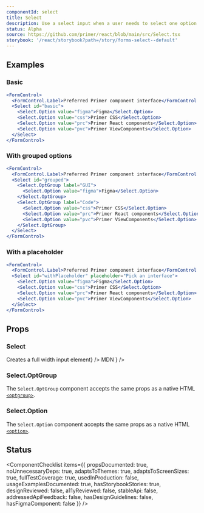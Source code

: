 ```yaml
---
componentId: select
title: Select
description: Use a select input when a user needs to select one option from a long list
status: Alpha
source: https://github.com/primer/react/blob/main/src/Select.tsx
storybook: '/react/storybook?path=/story/forms-select--default'
---
```



## Examples

### Basic

```jsx live
<FormControl>
  <FormControl.Label>Preferred Primer component interface</FormControl.Label>
  <Select id="basic">
    <Select.Option value="figma">Figma</Select.Option>
    <Select.Option value="css">Primer CSS</Select.Option>
    <Select.Option value="prc">Primer React components</Select.Option>
    <Select.Option value="pvc">Primer ViewComponents</Select.Option>
  </Select>
</FormControl>
```

### With grouped options

```jsx live
<FormControl>
  <FormControl.Label>Preferred Primer component interface</FormControl.Label>
  <Select id="grouped">
    <Select.OptGroup label="GUI">
      <Select.Option value="figma">Figma</Select.Option>
    </Select.OptGroup>
    <Select.OptGroup label="Code">
      <Select.Option value="css">Primer CSS</Select.Option>
      <Select.Option value="prc">Primer React components</Select.Option>
      <Select.Option value="pvc">Primer ViewComponents</Select.Option>
    </Select.OptGroup>
  </Select>
</FormControl>
```

### With a placeholder

```jsx live
<FormControl>
  <FormControl.Label>Preferred Primer component interface</FormControl.Label>
  <Select id="withPlaceholder" placeholder="Pick an interface">
    <Select.Option value="figma">Figma</Select.Option>
    <Select.Option value="css">Primer CSS</Select.Option>
    <Select.Option value="prc">Primer React components</Select.Option>
    <Select.Option value="pvc">Primer ViewComponents</Select.Option>
  </Select>
</FormControl>
```

## Props

### Select

<PropsTable>
  <PropsTableRow
    name="block"
    type="boolean"
    defaultValue="false"
    description={<>Creates a full width input element</>}
  />
  <PropsTableRow
    name="contrast"
    type="boolean"
    defaultValue="false"
    description="Changes background color to a higher contrast color"
  />
  <PropsTableRow
    name="size"
    type="'small' | 'medium' | 'large'"
    description="Creates a smaller or larger input than the default."
  />
  <PropsTableRow name="validationStatus" type="'warning' | 'error'" description="Style the input to match the status" />
  <PropsTablePassthroughPropsRow
    elementName="select"
    passthroughPropsLink={
      <Link href="https://developer.mozilla.org/en-US/docs/Web/HTML/Element/select#attributes">MDN</Link>
    }
  />

</PropsTable>

### Select.OptGroup

The `Select.OptGroup` component accepts the same props as a native HTML [`<optgroup>`](https://developer.mozilla.org/en-US/docs/Web/HTML/Element/optgroup).

### Select.Option

The `Select.Option` component accepts the same props as a native HTML [`<option>`](https://developer.mozilla.org/en-US/docs/Web/HTML/Element/option).

## Status

<ComponentChecklist
  items={{
    propsDocumented: true,
    noUnnecessaryDeps: true,
    adaptsToThemes: true,
    adaptsToScreenSizes: true,
    fullTestCoverage: true,
    usedInProduction: false,
    usageExamplesDocumented: true,
    hasStorybookStories: true,
    designReviewed: false,
    a11yReviewed: false,
    stableApi: false,
    addressedApiFeedback: false,
    hasDesignGuidelines: false,
    hasFigmaComponent: false
  }}
/>
